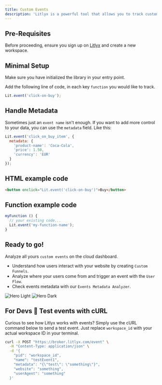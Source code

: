 ```yaml
---
title: Custom Events
description: 'Litlyx is a powerful tool that allows you to track custom events with minimal setup.'
---
```

## Pre-Requisites

Before proceeding, ensure you sign up on [Litlyx](https://dashboard.litlyx.com/) and create a new workspace.

## Minimal Setup

<Note>
Make sure you have initialized the library in your entry point.
</Note>

Add the following line of code, in each key `function` you would like to track.

```javascript 
Lit.event('click-on-buy');
```

## Handle Metadata

Sometimes just an `event name` isn't enough. If you want to add more control to your data, you can use the `metadata` field. Like this:

```javascript 
Lit.event('click_on_buy_item', {
  metadata: {
    'product-name': 'Coca-Cola',
    'price': 1.50,
    'currency': 'EUR'
  }
});
```

## HTML example code

```html 
<button onclick="Lit.event('click-on-buy')">Buy</button>
```


## Function example code

```javascript 
myFunction () {
  // your existing code...
  Lit.event('my-function-name');
}
```

## Ready to go!

Analyze all yours `custom events` on the cloud dashboard. 

- Understand how users interact with your website by creating `Custom Funnels`. 
- Analyze where your users come from and trigger an event with the `User Flow`.
- Check events metadata with our `Events Metadata Analyzer`.


<img
  className="block dark:hidden"
  src="/images/dash-events.svg"
  alt="Hero Light"
/>
<img
  className="hidden dark:block"
  src="/images/dash-events.svg"
  alt="Hero Dark"
/>


## For Devs 👾 Test events with cURL

Curious to see how Litlyx works with events? Simply use the cURL command below to send a test event. Just replace `workspace_id` with your actual workspace ID in your terminal.

```bash
curl -X POST "https://broker.litlyx.com/event" \
  -H "Content-Type: application/json" \
  -d '{
    "pid": "workspace_id",
    "name": "testEvent1",
    "metadata": "{\"test\": \"something\"}",
    "website": "something",
    "userAgent": "something"
  }'
```
